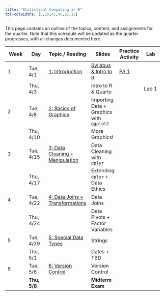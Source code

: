 ```yaml
---
title: "Statistical Computing in R"
tbl-colwidths: [5,15,45,45,15,15]
---
```


This page contains an outline of the topics, content, and assignments for the quarter. Note that this schedule will be updated as the quarter progresses, with all changes documented here.

| Week | Day          | Topic / Reading                                                                                                         | Slides                                   | Practice Activity                   | Lab   |
|------------|------------|------------|------------|------------|------------|
| 1    | Tue, 4/1     | [1: Introduction](https://manncz.github.io/stat331-calpoly-text/01-introduction.html)                                   | [Syllabus & Intro to R](slides/week-1/w1-intro-r.qmd)                    | [PA 1](practice-activities/pa1.qmd) |       |
|      | Thu, 4/3     |                                                                                                                         | Intro to R & Quarto                      |                                     | Lab 1 |
| 2    | Tue, 4/8     | [2: Basics of Graphics](https://manncz.github.io/stat331-calpoly-text/02-tidy-data-and-basics-of-graphics.html)         | Importing Data + Graphics with `ggplot2` |                                     |       |
|      | Thu, 4/10    |                                                                                                                         | More Graphics!                           |                                     |       |
| 3    | Tue, 4/15    | [3: Data Cleaning + Manipulation](https://manncz.github.io/stat331-calpoly-text/03-data-cleaning-and-manipulation.html) | Data Cleaning with `dplyr`               |                                     |       |
|      | Thu, 4/17    |                                                                                                                         | Extending `dplyr` + Data Ethics          |                                     |       |
| 4    | Tue, 4/22    | [4: Data Joins + Transformations](https://manncz.github.io/stat331-calpoly-text/04-data-joins-and-transformations.html) | Data Joins                               |                                     |       |
|      | Thu, 4/24    |                                                                                                                         | Data Pivots + Factor Variables           |                                     |       |
| 5    | Tue, 4/29    | [5: Special Data Types](5%20Special%20Data%20Types)                                                                     | Strings                                  |                                     |       |
|      | Thu, 5/1     |                                                                                                                         | Dates + TBD                              |                                     |       |
| 6    | Tue, 5/6     | [6: Version Control](6%20Version%20Control)                                                                             | Version Control                          |                                     |       |
|      | **Thu, 5/8** |                                                                                                                         | **Midterm Exam**                         |                                     |       |
